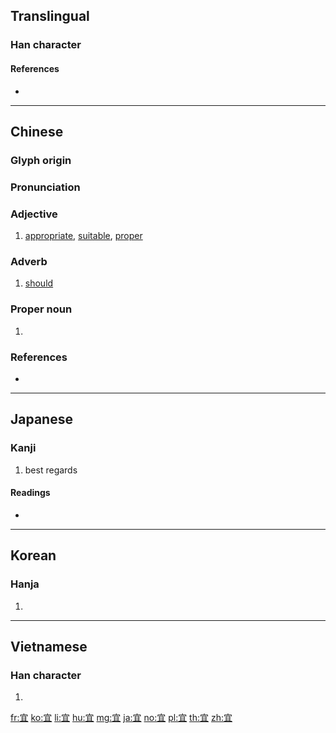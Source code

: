 {{also|冝}}
==Translingual==

===Han character===
{{Han char|rn=40|rad=宀|as=05|sn=8|four=30107|canj=JBM|ids=⿱宀且}}

====References====
* {{Han ref|kx=0284.030|dkj=07111|dj=0561.020|hdz=20920.060|uh=5B9C|ud=23452|bh=A979|bd=43385}}

----

==Chinese==
{{zh-forms}}

===Glyph origin===
{{Han etym}}

===Pronunciation===
{{zh-pron
|m=yí
|c=ji4
|mn=gî
|mc=y
|oc=y
|ma=
|cat=a,v,pn
}}

===Adjective===
{{zh-adj}}

# [[appropriate]], [[suitable]], [[proper]]

===Adverb===
{{zh-adv}}

# [[should]]

===Proper noun===
{{zh-proper noun}}

# {{surname|lang=zh}}

===References===
* {{cite-web
|url=http://www.mdbg.net/chindict/chindict.php?page=worddict&wdrst=0&wdqb=宜
|title=宜
|work=MDBG English to Chinese dictionary ( Based on CC-CEDICT )
|language=Mandarin/English
|accessdate=2014-03-11}}

----

==Japanese==

===Kanji===
{{ja-kanji|grade=c|rs=宀05}}

# best regards

====Readings====
* {{ja-readings|goon=[[ぎ]] (gi)|kanon=[[ぎ]] (gi)|kun=[[よろしい]] (yoroshii), [[むべ]] (mube)}}

----

==Korean==

===Hanja===
{{ko-hanja|hangeul=의|rv=ui|mr=ŭi}}

# {{defn|lang=ko|sort=宀05}}

----

==Vietnamese==

===Han character===
{{vi-hantu|[[nghi]], [[ngơi]], [[nghe]]|rs=宀05}}

# {{defn|lang=vi|sort=宀05}}

[[fr:宜]]
[[ko:宜]]
[[li:宜]]
[[hu:宜]]
[[mg:宜]]
[[ja:宜]]
[[no:宜]]
[[pl:宜]]
[[th:宜]]
[[zh:宜]]